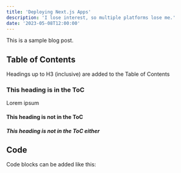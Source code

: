 ```yaml
---
title: 'Deploying Next.js Apps'
description: 'I lose interest, so multiple platforms lose me.'
date: '2023-05-08T12:00:00'
---
```


This is a sample blog post.

## Table of Contents

Headings up to H3 (inclusive) are added to the Table of Contents

### This heading is in the ToC

Lorem ipsum

#### This heading is not in the ToC

##### This heading is not in the ToC either

## Code

Code blocks can be added like this:
